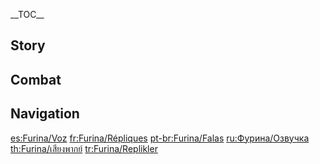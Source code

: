 {{CharacterTabs}}
{{LanguageTabs}}
__TOC__
==Story==
{{VO/Story
|character           = Furina
|language            = en
|name                = Furina

<!-- Hello -->
|vo_01_01_title      = Hello
|vo_01_01_file       = VO_{language}{character} Hello.ogg
|vo_01_01_tx         = Why are you just standing there with your mouth gaping? Ah, you must be stunned and at a loss for words... Understandable, it is I after all... [[Fontaine]]'s most beloved star, Furina. I'm on a very tight schedule, so you're lucky to even get an appointment with me.

<!-- Chats -->
|vo_02_01_title      = Chat: Tea Party
|vo_02_01_file       = VO_{language}{character} Chat - Tea Party.ogg
|vo_02_01_tx         = Tea parties are a must for the well-mannered. If you'd like to learn the proper etiquette, I'd be happy to teach you.

|vo_02_02_title      = Chat: Fun
|vo_02_02_file       = VO_{language}{character} Chat - Fun.ogg
|vo_02_02_tx         = Boring... Isn't there anything else more interesting to do?

|vo_02_03_title      = Chat: Popularity
|vo_02_03_file       = VO_{language}{character} Chat - Popularity.ogg
|vo_02_03_tx         = <nowiki>*</nowiki>sigh* Being too popular can be such a hassle. Who knew the people would adore me so much?

<!-- Weather -->
|vo_03_01_title      = When It Rains
|vo_03_01_file       = VO_{language}{character} When It Rains.ogg
|vo_03_01_tx         = It's pouring out here! Wait, the water levels aren't rising, are they?

|vo_03_02_title      = When It Snows
|vo_03_02_file       = VO_{language}{character} When It Snows.ogg
|vo_03_02_tx         = Wow, this would be the perfect location for shooting a film.

|vo_03_03_title      = When the Sun Is Out
|vo_03_03_file       = VO_{language}{character} When the Sun Is Out.ogg
|vo_03_03_tx         = The sun feels almost as hot as those studio lights I'm in front of all the time... Good thing there can only be one sun.

|vo_03_04_title      = When the Wind Is Blowing
|vo_03_04_file       = VO_{language}{character} When the Wind Is Blowing.ogg
|vo_03_04_tx         = "Listen, there is a disturbing growling in the wind. That's the sound of a long-forgotten sea monster having a nightmare." Huh? Why is it having a nightmare? Uh... I dunno, because fear has to manifest itself somehow?

|vo_03_05_title      = In the Desert
|vo_03_05_file       = VO_{language}{character} In the Desert.ogg
|vo_03_05_tx         = What a wild and desolate sight... Allow me to grant you the blessing of water!

<!-- Greetings -->
|vo_04_01_title      = Good Morning
|vo_04_01_file       = VO_{language}{character} Good Morning.ogg
|vo_04_01_tx         = Good morning... Must I really get up this early? Just let me sleep a little longer...

|vo_04_02_title      = Good Afternoon
|vo_04_02_file       = VO_{language}{character} Good Afternoon.ogg
|vo_04_02_tx         = Good afternoon! Where's my cake? What? I just had cake for breakfast? Well, I think it's been long enough!

|vo_04_03_title      = Good Evening
|vo_04_03_file       = VO_{language}{character} Good Evening.ogg
|vo_04_03_tx         = Good evening. *sigh* Mademoiselle Crabaletta has been muttering about getting in shape lately and even said that she wanted to drag me along with her. Hmph, I'm already eating much healthier than last month. I work very hard to maintain my figure. Hey, you can tell, can't you!?

|vo_04_04_title      = Good Night
|vo_04_04_file       = VO_{language}{character} Good Night.ogg
|vo_04_04_tx         = Whew, I'm getting sleepy myself. See you tomorrow. Remember to wake me up on time...

<!-- About -->
|vo_05_01_title      = About {character}: Besties
|vo_05_01_file       = VO_{language}{character} About {character} - Besties.ogg
|vo_05_01_tx         = Hmm? Who are these people at the [[Salon Solitaire|tea party]]? Why, they are my loyal followers of course! *sigh* Alright, I suppose I'll introduce them to you. This is Mademoiselle Crabaletta, my most adorable maid... although she accidentally cuts my outfits from time to time... This is Surintendante Chevalmarin, my reliable housekeeper who keeps my busy life in order. And finally, the one keeping everybody in line is Gentilhomme Usher, my loyal conferencier. Hehe, I may have allowed you to participate in my tea party, but you'll still need to work hard to gain their approval!

|vo_05_02_title      = About {character}: Singing
|vo_05_02_friendship = 4
|vo_05_02_file       = VO_{language}{character} About {character} - Singing.ogg
|vo_05_02_tx         = I'm very confident in my singing skills, but there aren't many pieces of music that are worthy of my vocal prowess. I hope the creatives in the theater troupe get their act together and don't keep me waiting in vain...

<!-- About Us -->
|vo_06_01_title      = About Us: Relationships
|vo_06_01_file       = VO_{language}{character} About Us - Relationships.ogg
|vo_06_01_tx         = <nowiki>*</nowiki>sigh* Given that we know each other, you may relax a little and needn't act so respectfully in my presence. Wait, what's that expression on your face? Don't tell me that you've never respected me from the very beginning!?

|vo_06_02_title      = About Us: Our Story Together
|vo_06_02_quest      = "The Little Oceanid"
|vo_06_02_friendship = 6
|vo_06_02_file       = VO_{language}{character} About Us - Our Story Together.ogg
|vo_06_02_tx         = My story has already come to an end, and so the next act shall be about OUR story... In which case, we should probably start charging double for public appearances... Oh, I'm so happy!

<!-- Miscellany I -->
|vo_07_01_title      = About the [[Vision]]
|vo_07_01_quest      = "The Little Oceanid"
|vo_07_01_friendship = 4
|vo_07_01_file       = VO_{language}{character} About the Vision.ogg
|vo_07_01_tx         = Once the ancient [[prophecy]] came to an end and everything was over, I fell into low spirits for a very long time. People who stand on the stage basking in the adulation of their audience must also bear the pressures of being in the public eye and living up to everyone's expectations. But I knew very well my person wouldn't be enough, and that putting on the act of a god would be able the only way to satisfy their adoration... And at the end of the day, all I ever experienced was loneliness. So there came a point when I loathed the very thought of acting and locked myself in my room. It wasn't until the moment I stood on stage and faced the audience again that I realized the anxiety in my heart had dissipated. The reason I can now stand before the crowd's watchful gaze is perhaps because... I have finally started to act as myself.

|vo_07_02_title      = Something to Share: Opera
|vo_07_02_file       = VO_{language}{character} Something to Share - Opera.ogg
|vo_07_02_tx         = [[Opera Epiclese|Fontaine's opera house]] has seen several reforms, and with each reform, opposition was to be expected. As I remember, crowds would often gather in the opera house making a ruckus... That one time, it became so loud my ears were ringing. I frightened them by stating, "I forbid anyone from discussing such pointless matters!", I clearly remember [[Neuvillette]] tapping his cane on the ground at that precise moment while the whole place immediately fell silent. Sometimes I can't help but inadvertently show my intimidating side... I hope my people understands. {{sic}}
|vo_07_02_mention    = Neuvillette

|vo_07_03_title      = Interesting Things: [[Lumitoile]]
|vo_07_03_file       = VO_{language}{character} Interesting Things - Lumitoile.ogg
|vo_07_03_tx         = I really like the Lumitoile. Those creatures can glow and shine even in places where no one sees them... That's what I call a true "star." Ah, if only there were an opera about the Lumitoile, then I could literally play the role of a lovely rogue starfish on stage.

<!-- About Others -->
|vo_08_01_title      = About [[Lyney]] and [[Lynette]]
|vo_08_01_quest      = Masquerade of the Guilty
|vo_08_01_friendship = 4
|vo_08_01_file       = VO_{language}{character} About Lyney and Lynette.ogg
|vo_08_01_tx         = Of course I know Lyney and Lynette. I used to frequently attend their magic shows. Though they're very popular, they're still much less popular than me. Only my performances would draw a completely sold-out crowd... even standing tickets would be out. But now... Uh... I've already decided to hang up my acting career, so it's perfectly normal for my popularity to decline!
|vo_08_01_mention    = Lyney,Lynette

|vo_08_02_title      = About [[Neuvillette]]
|vo_08_02_quest      = Masquerade of the Guilty
|vo_08_02_friendship = 4
|vo_08_02_file       = VO_{language}{character} About Neuvillette.ogg
|vo_08_02_tx         = I'm very grateful to Neuvillette for all the hard work he's done for Fontaine in the past few centuries. It seems he doesn't intend to investigate my crimes of deceiving the people. Anyway, we're no longer working in tandem, and it's been a long time since I've been to the [[Palais Mermonia]]. I imagine that this is good for both of us, right?
|vo_08_02_mention    = Neuvillette

|vo_08_03_title      = About [[Navia]]: Desserts
|vo_08_03_friendship = 4
|vo_08_03_file       = VO_{language}{character} About Navia - Desserts.ogg
|vo_08_03_tx         = Have you tried Navia's macarons? I have to admit that her skills in dessert-making are comparable to mine. The design she paints on the macarons is so cute, don't you think? Not to mention the texture and sweetness... They truly are a work of art! How does she do it? Does it really all boil down to talent? Ugh, I can't believe I'm feeling a little jealous... I'll have to ask her for some tips next time!
|vo_08_03_mention    = Navia

|vo_08_04_title      = About Navia: Inner Thoughts
|vo_08_04_quest      = As Light Rain Falls Without Reason
|vo_08_04_friendship = 4
|vo_08_04_file       = VO_{language}{character} About Navia - Inner Thoughts.ogg
|vo_08_04_tx         = She's a very strong person. Strong people will always manage to keep themselves together no matter what happens, acting like everything is fine. Doing so prevents other people around them from needlessly bearing additional pressure. I saw the duel between [[Callas]] and [[Clorinde]]... and I can say that in this respect, Navia is becoming more and more like her father.
|vo_08_04_mention    = Navia,Callas,Clorinde

|vo_08_05_title      = About [[Arlecchino|The Knave]]
|vo_08_05_quest      = Cataclysm's Quickening
|vo_08_05_friendship = 4
|vo_08_05_file       = VO_{language}{character} About The Knave.ogg
|vo_08_05_tx         = The Knave? W-Who's that? Oh... Uh, I'd already forgotten about her... Keeping such a terrible figure like her in your mind will only give you nightmares.
|vo_08_05_mention    = Arlecchino

|vo_08_06_title      = About [[Charlotte]]
|vo_08_06_quest      = Masquerade of the Guilty
|vo_08_06_friendship = 4
|vo_08_06_file       = VO_{language}{character} About Charlotte.ogg
|vo_08_06_tx         = I've often seen Charlotte busily running back and forth lately. She still seems to be hoping to arrange an exclusive interview with me. No matter how many times I refuse, she still hasn't given up. To be honest, her persistence made me angry at first... but then she told me with a resolute look in her eyes that she wanted to let people understand the real Furina, and that she believed people would understand my troubles. I don't know how to respond to her kind intentions... I suppose she might be right, but I'm just not ready yet...
|vo_08_06_mention    = Charlotte

|vo_08_07_title      = About [[Wriothesley]]
|vo_08_07_friendship = 4
|vo_08_07_file       = VO_{language}{character} About Wriothesley.ogg
|vo_08_07_tx         = I haven't communicated with him much, but Neuvillette claims he's trustworthy, so I suppose he must be a good person. Oh, come to think of it, I've received some tea from Wriothesley before and it was exquisite!
|vo_08_07_mention    = Wriothesley,Neuvillette

|vo_08_08_title      = About [[Clorinde]]
|vo_08_08_quest      = Masquerade of the Guilty
|vo_08_08_friendship = 4
|vo_08_08_file       = VO_{language}{character} About Clorinde.ogg
|vo_08_08_tx         = As I remember, Clorinde isn't very talkative, but she has stood by me and protected me on several occasions, so I trust her very much. Hmm... I do miss her ever so slightly, but I don't have any real reason to see her now. Oh, right! I should invite her to my next tea party!
|vo_08_08_mention    = Clorinde

<!-- More About -->
|vo_09_01_title      = More About {character}: I
|vo_09_01_file       = VO_{language}{character} More About {character} - 01.ogg
|vo_09_01_tx         = You're interested in hearing about me? *sigh* I suppose there's no helping that... After all, I was once the biggest celebrity of all Fontaine! Every day, countless journalists would come flocking around me, trying to get the inside scoop on my personal life, so I have loads of experience rejecting them. Of course, I don't intend to use this experience on you. With the right delicacies, I might be willing to exchange some of my secrets.

|vo_09_02_title      = More About {character}: II
|vo_09_02_friendship = 3
|vo_09_02_file       = VO_{language}{character} More About {character} - 02.ogg
|vo_09_02_tx         = Someone recently recommended me to try surfing, so I went and gave it a shot. Keeping balance on the rolling waves was a little tricky at first, but I managed to get the hang of it pretty quickly. Maybe I'm just a natural surfer... Anyway, feeling the wind and waves up close and riding along the horizon was rather amazing. You should give it a try!

|vo_09_03_title      = More About {character}: III
|vo_09_03_friendship = 4
|vo_09_03_file       = VO_{language}{character} More About {character} - 03.ogg
|vo_09_03_tx         = If you have time, could you tell me more about your journey? I would love to hear all your fantastic stories. How should I put it... I easily feel interested in all kinds of things, but it isn't long before I feel bored again. Perhaps the more easily enthusiasm sparks, the more quickly it fades. But, when I'm with you, I seem to constantly feel happy... Such an amazing feeling!

|vo_09_04_title      = More About {character}: IV
|vo_09_04_quest      = "The Little Oceanid"
|vo_09_04_friendship = 5
|vo_09_04_file       = VO_{language}{character} More About {character} - 04.ogg
|vo_09_04_tx         = Recently, I've been wondering if I've been a little too hard on myself in the past. In my efforts to maintain the reserved manner of a deity, I never got the chance to enjoy my life, which is why I've become obsessed with shopping lately. I've bought many new precious things... like dazzling rainbow-colored tea bags, fully-automated extendable cutlery, and a saddle specially made for riding Seahorses... But in the end, I realized that most of the stuff I bought was useless, so I sent them all to the troupe to be used as props in performances. Strange... before I bought those things, I was certain they would all be of good use to me...

|vo_09_05_title      = More About {character}: V
|vo_09_05_quest      = Masquerade of the Guilty
|vo_09_05_friendship = 6
|vo_09_05_file       = VO_{language}{character} More About {character} - 05.ogg
|vo_09_05_tx         = People love talking about the past and often regret the beautiful things that have now faded into history. They also love to talk about the future, as if they're willing to sacrifice everything for an uncertain tomorrow. I don't agree with their way of thinking, yet I also feel very envious... I once lived in a world without a past or a future. To cope with that anxiety, I tried to create and act out a stronger, more god-like version of myself. Over the centuries, the stronger role I tried to play gradually merged with my real self. Even I can't separate the two now... but perhaps there's no need to distinguish them. Experiences of the past have formed who I am now, and that flawed performance has also become the most important part of me.

<!-- Miscellany II -->
|vo_10_01_title      = {character}'s Hobbies
|vo_10_01_file       = VO_{language}{character} Hobbies.ogg
|vo_10_01_tx         = The Queen's Crown still doesn't have a sequel yet? Pity, a classic like that where justice overcomes evil never gets old.

|vo_10_02_title      = {character}'s Troubles
|vo_10_02_file       = VO_{language}{character} Troubles.ogg
|vo_10_02_tx         = Hmm, what sauce should I pick for my macaroni tonight?

|vo_10_03_title      = Favorite Food
|vo_10_03_file       = VO_{language}{character} Favorite Food.ogg
|vo_10_03_tx         = No one complains about exquisite confectioneries, but it'll take a lot of effort to make some that I like. Listen carefully, desserts are like operas... Everything from choosing the characters to imagining the setting requires a lot of effort in order to make the final performance a hit!

|vo_10_04_title      = Least Favorite Food
|vo_10_04_file       = VO_{language}{character} Least Favorite Food.ogg
|vo_10_04_tx         = Simply put, I detest most of those "creative" dishes. I have tasted many wonderful dishes throughout the years which did nothing but leave me with some moments that I never want to look back on.

<!-- Receiving a Gift -->
|vo_11_01_title      = Receiving a Gift: I
|vo_11_01_file       = VO_{language}{character} Receiving a Gift - 01.ogg
|vo_11_01_tx         = Oh? What a rich aroma and delicate texture... I didn't expect you to be such an accomplished cook... with refined taste, as well!

|vo_11_02_title      = Receiving a Gift: II
|vo_11_02_file       = VO_{language}{character} Receiving a Gift - 02.ogg
|vo_11_02_tx         = Too ordinary! Hmph, such an uninspired dish will never have my approval!

|vo_11_03_title      = Receiving a Gift: III
|vo_11_03_file       = VO_{language}{character} Receiving a Gift - 03.ogg
|vo_11_03_tx         = Ugh. Is this what you usually eat? *sigh* Seems I'll have to share some of my macaroni with you.

<!-- Birthday -->
|vo_12_01_title      = Birthday
|vo_12_01_file       = VO_{language}{character} Birthday.ogg
|vo_12_01_tx         = Happy Birthday! Here, please take this ticket as your gift. It's a VIP seat to see Happy Day, just don't forget to show up to the performance! Hmm? What's "Happy Day"? *sigh* Well, I wanted to keep it a surprise... But it's an opera that I've rehearsed personally. It's about a big group of people that gather together to celebrate a certain very important person. You understand now, right? Just don't forget to come!

<!-- Feelings About Ascension -->
|vo_13_01_title      = Feelings About Ascension: Intro
|vo_13_01_ascension  = 1
|vo_13_01_file       = VO_{language}{character} Feelings About Ascension - 01.ogg
|vo_13_01_tx         = I'm really not accustomed to using a [[Vision]]. Why don't you teach me? Ah, I nearly forgot... you've never used a Vision either.

|vo_13_02_title      = Feelings About Ascension: Building Up
|vo_13_02_ascension  = 2
|vo_13_02_file       = VO_{language}{character} Feelings About Ascension - 02.ogg
|vo_13_02_tx         = The strength gained through my own hard work is truly fulfilling. Hehe, thanks for your support.

|vo_13_03_title      = Feelings About Ascension: Climax
|vo_13_03_ascension  = 4
|vo_13_03_file       = VO_{language}{character} Feelings About Ascension - 03.ogg
|vo_13_03_tx         = That's more like it! As expected, my dazzling side comes through in any situation.

|vo_13_04_title      = Feelings About Ascension: Conclusion
|vo_13_04_ascension  = 6
|vo_13_04_file       = VO_{language}{character} Feelings About Ascension - 04.ogg
|vo_13_04_tx         = I didn't know you cared so much about me. Does that mean that you still need my power? But given the way I am now... there's a chance I won't be able to give you everything you need. Hmm? All you really care about is... me? In that case, then let us act out our future journey together!
}}

==Combat==
{{Combat VO
|character           = Furina
|language            = en

<!-- Elemental Skill -->
|skill_1_tx          = ''(Ousia)'' Shower me with praise!
|skill_2_tx          = ''(Ousia)'' Strike a pose!
|skill_3_tx          = ''(Ousia)'' Yoo-hoo~!
|skill_4_tx          = ''(Pneuma)'' The show begins.
|skill_5_tx          = ''(Pneuma)'' How brilliant.
|skill_6_tx          = ''(Pneuma)'' May I present...!

<!-- Elemental Burst -->
|burst_1_tx          = Let the world come alive, hehe!
|burst_2_tx          = Time to shine!
|burst_3_tx          = Let my name echo in song!

<!-- Sprint Start -->
|sprint-s_1_file     = Sprint Start 01,Sprint Start 02,Sprint Start 03

<!-- Deploying Wind Glider -->
|glider_1_file       = Deploying Wind Glider 01,Deploying Wind Glider 02,Deploying Wind Glider 03

<!-- Opening Treasure Chest -->
|chest_1_tx          = What a pleasant surprise, truly an extra slice of joy.
|chest_2_tx          = Take it... *sigh* Go on, you have my approval!
|chest_3_tx          = Splendid! More interesting trinkets for me.

<!-- Low HP -->
|low-hp_1_tx         = Let's call a ceasefire...
|low-hp_2_tx         = This is trouble!
|low-hp_3_tx         = Ah! Someone help me!

<!-- Ally Low HP -->
|ally-low-hp_1_tx    = Witness my power!
|ally-low-hp_2_tx    = My turn to take the spotlight!

<!-- Fallen -->
|fallen_1_tx         = Am I... free?
|fallen_2_tx         = I still... couldn't do it...
|fallen_3_tx         = Don't look at me... like this...

<!-- Light Hit Taken -->
|hit-l_1_file        = Light Hit Taken 01,Light Hit Taken 02,Light Hit Taken 03,Light Hit Taken 04,Light Hit Taken 05,Light Hit Taken 06

<!-- Heavy Hit Taken -->
|hit-h_1_tx          = How dare you!?
|hit-h_2_tx          = Stop that!
|hit-h_3_file        = Heavy Hit Taken 03,Heavy Hit Taken 04,Heavy Hit Taken 05,Heavy Hit Taken 06

<!-- Joining Party -->
|join_1_tx           = I knew you'd miss me.
|join_2_tx           = I have high hopes for this journey!
|join_3_tx           = Witness my magnificence!

<!-- Character Idles -->
|idle_1_file         =Standby 02

<!-- Light Attack -->
|atk-l_1_file        = Light Attack 01,Light Attack 02,Light Attack 03,Light Attack 04,Light Attack 05,Light Attack 06,Light Attack 07

<!-- Mid Attack -->
|atk-m_1_file        = Mid Attack 01,Mid Attack 02,Mid Attack 03

<!-- Heavy Attack -->
|atk-h_1_file        = Heavy Attack 01,Heavy Attack 02,Heavy Attack 03

<!-- Plunging Attack -->
|atk-p_1_file        = Plunging Attack 01,Plunging Attack 02,Plunging Attack 03

<!-- Climbing -->
|climb_1_file        = Climbing 01,Climbing 02,Climbing 03

<!-- Climbing Breath -->
|climb-b_1_file      = Climbing Breath 01,Climbing Breath 02,Climbing Breath 03

<!-- Jumping -->
|jump_1_file         = Jumping 01,Jumping 02,Jumping 03,Jumping 04,Jumping 05
}}

==Navigation==
{{Character Navbox|VO}}

[[es:Furina/Voz]]
[[fr:Furina/Répliques]]
[[pt-br:Furina/Falas]]
[[ru:Фурина/Озвучка]]
[[th:Furina/เสียงพากย์]]
[[tr:Furina/Replikler]]
